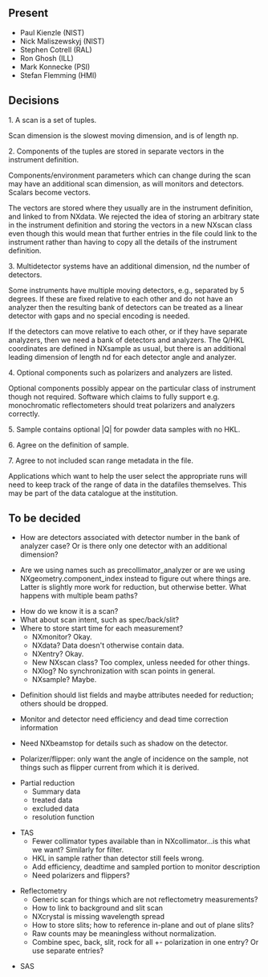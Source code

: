 ==Present==
* Paul Kienzle (NIST)
* Nick Maliszewskyj (NIST)
* Stephen Cotrell (RAL)
* Ron Ghosh (ILL)
* Mark Konnecke (PSI)
* Stefan Flemming (HMI)

==Decisions==

1. A scan is a set of tuples.

Scan dimension is the slowest moving dimension, and is of length np.

2. Components of the tuples are stored in separate vectors in the instrument definition.

Components/environment parameters which can change during the scan may have an additional scan dimension, as will monitors and detectors.  Scalars become vectors.

The vectors are stored where they usually are in the instrument definition, and linked to from NXdata.  We rejected the idea of storing an arbitrary state in the instrument definition and storing the vectors in a new NXscan class even though this would mean that further entries in the file could link to the instrument rather than having to copy all the details of the instrument definition.

3. Multidetector systems have an additional dimension, nd the number of detectors.

Some instruments have multiple moving detectors, e.g., separated by 5 degrees.  If these are fixed relative to each other and do not have an analyzer then the resulting bank of detectors can be treated as a linear detector with gaps and no special encoding is needed.

If the detectors can move relative to each other, or if they have separate analyzers, then
we need a bank of detectors and analyzers.  The Q/HKL coordinates are defined in NXsample as usual, but there is an additional leading dimension of length nd for each detector angle and analyzer.

4. Optional components such as polarizers and analyzers are listed.

Optional components possibly appear on the particular class of instrument though not required.  Software which claims to fully support e.g. monochromatic reflectometers should treat polarizers and analyzers correctly.

5. Sample contains optional |Q| for powder data samples with no HKL.

6. Agree on the definition of sample.

7. Agree to not included scan range metadata in the file.

Applications which want to help the user select the appropriate runs will need to keep track of the range of data in the datafiles themselves.  This may be part of the data catalogue at the institution.

==To be decided==

* How are detectors associated with detector number in the bank of analyzer case?  Or is there only one detector with an additional dimension?

* Are we using names such as precollimator_analyzer or are we using NXgeometry.component_index instead to figure out where things are.  Latter is slightly more work for reduction, but otherwise better.  What happens with multiple beam paths?

* How do we know it is a scan?  
* What about scan intent, such as spec/back/slit?  
* Where to store start time for each measurement?
** NXmonitor? Okay.
** NXdata? Data doesn't otherwise contain data.
** NXentry? Okay.
** New NXscan class?  Too complex, unless needed for other things.
** NXlog? No synchronization with scan points in general.
** NXsample? Maybe.

* Definition should list fields and maybe attributes needed for reduction; others should be dropped.

* Monitor and detector need efficiency and dead time correction information

* Need NXbeamstop for details such as shadow on the detector.

* Polarizer/flipper: only want the angle of incidence on the sample, not things such as flipper current from which it is derived.

* Partial reduction
** Summary data
** treated data
** excluded data
** resolution function

* TAS
** Fewer collimator types available than in NXcollimator...is this what we want?  Similarly for filter.
** HKL in sample rather than detector still feels wrong.
** Add efficiency, deadtime and sampled portion to monitor description
** Need polarizers and flippers?

* Reflectometry
** Generic scan for things which are not reflectometry measurements?
** How to link to background and slit scan
** NXcrystal is missing wavelength spread
** How to store slits; how to reference in-plane and out of plane slits?
** Raw counts may be meaningless without normalization.
** Combine spec, back, slit, rock for all +- polarization in one entry?  Or use separate entries?

* SAS